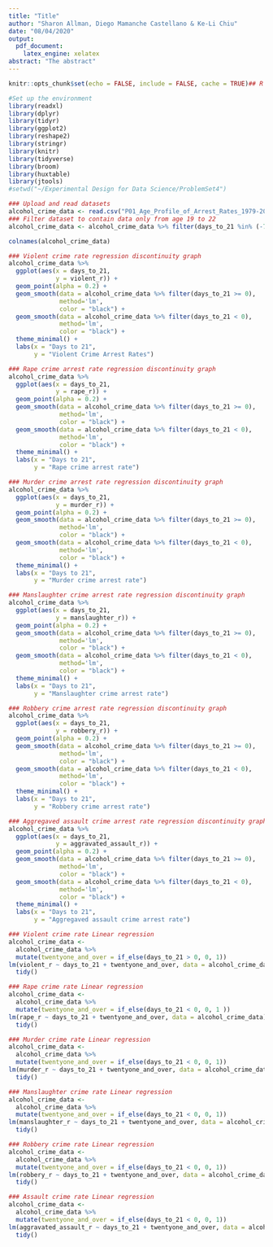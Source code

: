 ```yaml
---
title: "Title"
author: "Sharon Allman, Diego Mamanche Castellano & Ke-Li Chiu"
date: "08/04/2020"
output:
  pdf_document:
    latex_engine: xelatex
abstract: "The abstract"
---
```


```r
knitr::opts_chunk$set(echo = FALSE, include = FALSE, cache = TRUE)## R Markdown
```

```r
#Set up the environment
library(readxl)
library(dplyr)
library(tidyr)
library(ggplot2)
library(reshape2)
library(stringr)
library(knitr)
library(tidyverse)
library(broom)
library(huxtable)
library(jtools)
#setwd("~/Experimental Design for Data Science/ProblemSet4")
```

```r
### Upload and read datasets
alcohol_crime_data <- read.csv("P01_Age_Profile_of_Arrest_Rates_1979-2006.csv")
### Filter dataset to contain data only from age 19 to 22 
alcohol_crime_data <- alcohol_crime_data %>% filter(days_to_21 %in% (-730:730))
```

```r
colnames(alcohol_crime_data)
```
```r
### Violent crime rate regression discontinuity graph
alcohol_crime_data %>% 
  ggplot(aes(x = days_to_21,
             y = violent_r)) +
  geom_point(alpha = 0.2) +
  geom_smooth(data = alcohol_crime_data %>% filter(days_to_21 >= 0), 
              method='lm',
              color = "black") +
  geom_smooth(data = alcohol_crime_data %>% filter(days_to_21 < 0), 
              method='lm',
              color = "black") +
  theme_minimal() +
  labs(x = "Days to 21",
       y = "Violent Crime Arrest Rates")
```
```r
### Rape crime arrest rate regression discontinuity graph
alcohol_crime_data %>% 
  ggplot(aes(x = days_to_21,
             y = rape_r)) +
  geom_point(alpha = 0.2) +
  geom_smooth(data = alcohol_crime_data %>% filter(days_to_21 >= 0), 
              method='lm',
              color = "black") +
  geom_smooth(data = alcohol_crime_data %>% filter(days_to_21 < 0), 
              method='lm',
              color = "black") +
  theme_minimal() +
  labs(x = "Days to 21",
       y = "Rape crime arrest rate")

### Murder crime arrest rate regression discontinuity graph
alcohol_crime_data %>% 
  ggplot(aes(x = days_to_21,
             y = murder_r)) +
  geom_point(alpha = 0.2) +
  geom_smooth(data = alcohol_crime_data %>% filter(days_to_21 >= 0), 
              method='lm',
              color = "black") +
  geom_smooth(data = alcohol_crime_data %>% filter(days_to_21 < 0), 
              method='lm',
              color = "black") +
  theme_minimal() +
  labs(x = "Days to 21",
       y = "Murder crime arrest rate")

### Manslaughter crime arrest rate regression discontinuity graph
alcohol_crime_data %>% 
  ggplot(aes(x = days_to_21,
             y = manslaughter_r)) +
  geom_point(alpha = 0.2) +
  geom_smooth(data = alcohol_crime_data %>% filter(days_to_21 >= 0), 
              method='lm',
              color = "black") +
  geom_smooth(data = alcohol_crime_data %>% filter(days_to_21 < 0), 
              method='lm',
              color = "black") +
  theme_minimal() +
  labs(x = "Days to 21",
       y = "Manslaughter crime arrest rate")

### Robbery crime arrest rate regression discontinuity graph
alcohol_crime_data %>% 
  ggplot(aes(x = days_to_21,
             y = robbery_r)) +
  geom_point(alpha = 0.2) +
  geom_smooth(data = alcohol_crime_data %>% filter(days_to_21 >= 0), 
              method='lm',
              color = "black") +
  geom_smooth(data = alcohol_crime_data %>% filter(days_to_21 < 0), 
              method='lm',
              color = "black") +
  theme_minimal() +
  labs(x = "Days to 21",
       y = "Robbery crime arrest rate")

### Aggregaved assault crime arrest rate regression discontinuity graph
alcohol_crime_data %>% 
  ggplot(aes(x = days_to_21,
             y = aggravated_assault_r)) +
  geom_point(alpha = 0.2) +
  geom_smooth(data = alcohol_crime_data %>% filter(days_to_21 >= 0), 
              method='lm',
              color = "black") +
  geom_smooth(data = alcohol_crime_data %>% filter(days_to_21 < 0), 
              method='lm',
              color = "black") +
  theme_minimal() +
  labs(x = "Days to 21",
       y = "Aggregaved assault crime arrest rate")
```

```r
### Violent crime rate Linear regression
alcohol_crime_data <- 
  alcohol_crime_data %>% 
  mutate(twentyone_and_over = if_else(days_to_21 > 0, 0, 1)) 
lm(violent_r ~ days_to_21 + twentyone_and_over, data = alcohol_crime_data) %>% 
  tidy()
```

```r
### Rape crime rate Linear regression
alcohol_crime_data <- 
  alcohol_crime_data %>% 
  mutate(twentyone_and_over = if_else(days_to_21 < 0, 0, 1 )) 
lm(rape_r ~ days_to_21 + twentyone_and_over, data = alcohol_crime_data) %>% 
  tidy()
```
```r
### Murder crime rate Linear regression
alcohol_crime_data <- 
  alcohol_crime_data %>% 
  mutate(twentyone_and_over = if_else(days_to_21 < 0, 0, 1)) 
lm(murder_r ~ days_to_21 + twentyone_and_over, data = alcohol_crime_data) %>% 
  tidy()
```

```r
### Manslaughter crime rate Linear regression
alcohol_crime_data <- 
  alcohol_crime_data %>% 
  mutate(twentyone_and_over = if_else(days_to_21 < 0, 0, 1)) 
lm(manslaughter_r ~ days_to_21 + twentyone_and_over, data = alcohol_crime_data) %>% 
  tidy()
```

```r
### Robbery crime rate Linear regression
alcohol_crime_data <- 
  alcohol_crime_data %>% 
  mutate(twentyone_and_over = if_else(days_to_21 < 0, 0, 1)) 
lm(robbery_r ~ days_to_21 + twentyone_and_over, data = alcohol_crime_data) %>% 
  tidy()
```
```r
### Assault crime rate Linear regression
alcohol_crime_data <- 
  alcohol_crime_data %>% 
  mutate(twentyone_and_over = if_else(days_to_21 < 0, 0, 1)) 
lm(aggravated_assault_r ~ days_to_21 + twentyone_and_over, data = alcohol_crime_data) %>% 
  tidy()
```

